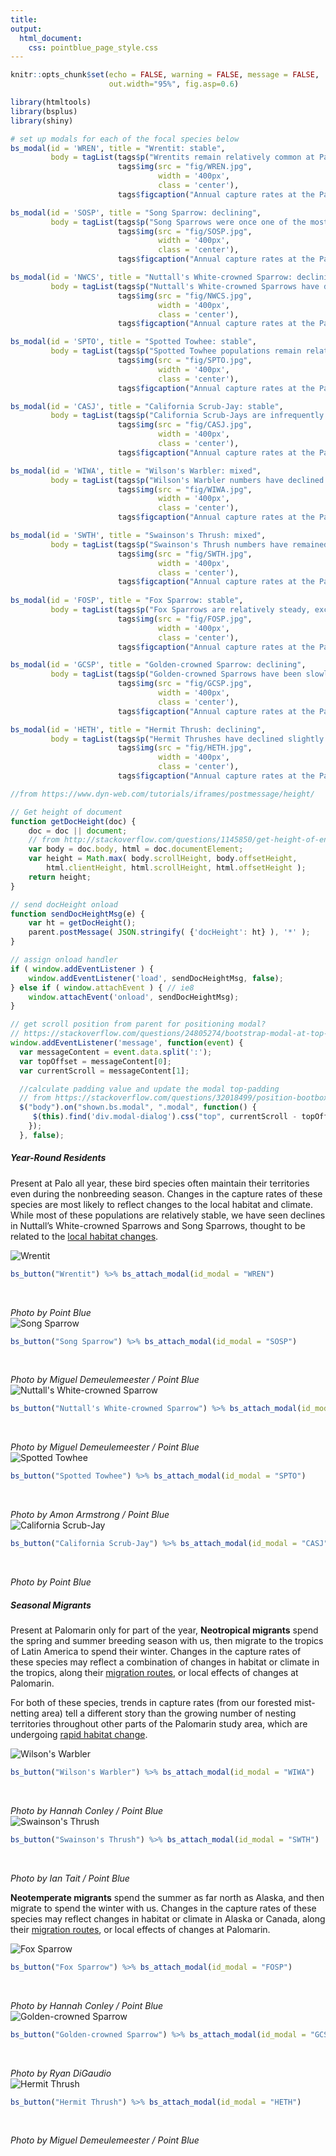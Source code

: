 ```yaml
---
title: 
output: 
  html_document:
    css: pointblue_page_style.css
---
```


```r
knitr::opts_chunk$set(echo = FALSE, warning = FALSE, message = FALSE, 
                      out.width="95%", fig.asp=0.6)

library(htmltools)
library(bsplus)
library(shiny)

# set up modals for each of the focal species below
bs_modal(id = 'WREN', title = "Wrentit: stable",
         body = tagList(tags$p("Wrentits remain relatively common at Palomarin, despite long-term habitat change and climate change."),
                        tags$img(src = "fig/WREN.jpg", 
                                 width = '400px',
                                 class = 'center'),
                        tags$figcaption("Annual capture rates at the Palomarin Field Station, 1979-2018.")))

bs_modal(id = 'SOSP', title = "Song Sparrow: declining",
         body = tagList(tags$p("Song Sparrows were once one of the most common species at Palomarin, but their numbers have declined locally, thought to be a result of the long-term habitat change."),
                        tags$img(src = "fig/SOSP.jpg", 
                                 width = '400px',
                                 class = 'center'),
                        tags$figcaption("Annual capture rates at the Palomarin Field Station, 1979-2018.")))

bs_modal(id = 'NWCS', title = "Nuttall's White-crowned Sparrow: declining", 
         body = tagList(tags$p("Nuttall's White-crowned Sparrows have declined dramatically as the local vegetation has shifted from open scrub and grassland to dense coastal scrub and Douglas fir forest."),
                        tags$img(src = "fig/NWCS.jpg", 
                                 width = '400px',
                                 class = 'center'),
                        tags$figcaption("Annual capture rates at the Palomarin Field Station, 1979-2018.")))

bs_modal(id = 'SPTO', title = "Spotted Towhee: stable", 
         body = tagList(tags$p("Spotted Towhee populations remain relatively stable at Palomarin."),
                        tags$img(src = "fig/SPTO.jpg", 
                                 width = '400px',
                                 class = 'center'),
                        tags$figcaption("Annual capture rates at the Palomarin Field Station, 1979-2018.")))

bs_modal(id = 'CASJ', title = "California Scrub-Jay: stable", 
         body = tagList(tags$p("California Scrub-Jays are infrequently caught in our mist-nets, in part because they are larger than most of the species we catch and are more easily able to get themselves out! Capture rates are low but steady."),
                        tags$img(src = "fig/CASJ.jpg", 
                                 width = '400px',
                                 class = 'center'),
                        tags$figcaption("Annual capture rates at the Palomarin Field Station, 1979-2018.")))

bs_modal(id = 'WIWA', title = "Wilson's Warbler: mixed", 
         body = tagList(tags$p("Wilson's Warbler numbers have declined slightly in our forested mist-netting area, even though the number of nesting territories has increased in other parts of our study area."),
                        tags$img(src = "fig/WIWA.jpg", 
                                 width = '400px',
                                 class = 'center'),
                        tags$figcaption("Annual capture rates at the Palomarin Field Station, 1979-2018.")))

bs_modal(id = 'SWTH', title = "Swainson's Thrush: mixed", 
         body = tagList(tags$p("Swainson's Thrush numbers have remained steady in our forested mist-netting area, even though the number of nesting territories has increased in other parts of our study area."),
                        tags$img(src = "fig/SWTH.jpg", 
                                 width = '400px',
                                 class = 'center'),
                        tags$figcaption("Annual capture rates at the Palomarin Field Station, 1979-2018.")))
         
bs_modal(id = 'FOSP', title = "Fox Sparrow: stable", 
         body = tagList(tags$p("Fox Sparrows are relatively steady, except for an unusual spike in their numbers in 2013, possibly the result of an extremely productive nesting season in Alaska."),
                        tags$img(src = "fig/FOSP.jpg", 
                                 width = '400px',
                                 class = 'center'),
                        tags$figcaption("Annual capture rates at the Palomarin Field Station, 1979-2018.")))

bs_modal(id = 'GCSP', title = "Golden-crowned Sparrow: declining", 
         body = tagList(tags$p("Golden-crowned Sparrows have been slowly declining, but with a bump in their numbers in 2013 similar to Fox Sparrow, possibly the result of an extremely productive nesting season in Alaska."),
                        tags$img(src = "fig/GCSP.jpg", 
                                 width = '400px',
                                 class = 'center'),
                        tags$figcaption("Annual capture rates at the Palomarin Field Station, 1979-2018.")))

bs_modal(id = 'HETH', title = "Hermit Thrush: declining", 
         body = tagList(tags$p("Hermit Thrushes have declined slightly over the years."),
                        tags$img(src = "fig/HETH.jpg", 
                                 width = '400px',
                                 class = 'center'),
                        tags$figcaption("Annual capture rates at the Palomarin Field Station, 1979-2018.")))
```

```js
//from https://www.dyn-web.com/tutorials/iframes/postmessage/height/

// Get height of document
function getDocHeight(doc) {
    doc = doc || document;
    // from http://stackoverflow.com/questions/1145850/get-height-of-entire-document-with-javascript
    var body = doc.body, html = doc.documentElement;
    var height = Math.max( body.scrollHeight, body.offsetHeight, 
        html.clientHeight, html.scrollHeight, html.offsetHeight );
    return height;
}

// send docHeight onload
function sendDocHeightMsg(e) {
    var ht = getDocHeight();
    parent.postMessage( JSON.stringify( {'docHeight': ht} ), '*' );
}

// assign onload handler 
if ( window.addEventListener ) {
    window.addEventListener('load', sendDocHeightMsg, false);
} else if ( window.attachEvent ) { // ie8
    window.attachEvent('onload', sendDocHeightMsg);
}

// get scroll position from parent for positioning modal?
// https://stackoverflow.com/questions/24805274/bootstrap-modal-at-top-of-iframe-regardless-of-scroll-position-how-do-i-positio
window.addEventListener('message', function(event) {
  var messageContent = event.data.split(':');
  var topOffset = messageContent[0];
  var currentScroll = messageContent[1];

  //calculate padding value and update the modal top-padding
  // from https://stackoverflow.com/questions/32018499/position-bootbox-dynamically-inside-iframe
  $("body").on("shown.bs.modal", ".modal", function() {
     $(this).find('div.modal-dialog').css("top", currentScroll - topOffset + 80 + 'px');
    });
  }, false);

```


##### Year-Round Residents
Present at Palo all year, these bird species often maintain their territories even during the nonbreeding season. Changes in the capture rates of these species are most likely to reflect changes to the local habitat and climate. While most of these populations are relatively stable, we have seen declines in Nuttall's White-crowned Sparrows and Song Sparrows, thought to be related to the [local habitat changes](https://www.pointblue.org/our-work/keystone-datasets/habitat-and-community-change/).

<div class="row">
<div class="column5">
![](../images/birds/WREN.png "Wrentit"){#birds}
<figcaption>
```r
bs_button("Wrentit") %>% bs_attach_modal(id_modal = "WREN")
```
<br>
  
*Photo by Point Blue*
</figcaption>
</div>
<div class="column5">
![](../images/birds/SOSP.png "Song Sparrow"){#birds}
<figcaption>
```r
bs_button("Song Sparrow") %>% bs_attach_modal(id_modal = "SOSP")
```
<br>
  
*Photo by Miguel Demeulemeester / Point Blue*
</figcaption>
</div>
<div class="column5">
![](../images/birds/NWCS.png "Nuttall's White-crowned Sparrow"){#birds}
<figcaption>
```r
bs_button("Nuttall's White-crowned Sparrow") %>% bs_attach_modal(id_modal = "NWCS")
```
<br>
  
*Photo by Miguel Demeulemeester / Point Blue*
</figcaption>
</div>
</div>

<div class="row">
<div class="column5">
![](../images/birds/SPTO.png "Spotted Towhee"){#birds}
<figcaption>
```r
bs_button("Spotted Towhee") %>% bs_attach_modal(id_modal = "SPTO")
```
<br>
  
*Photo by Amon Armstrong / Point Blue*
</figcaption>
</div>
<div class="column5">
![](../images/birds/CASJ.png "California Scrub-Jay"){#birds}
<figcaption>
```r
bs_button("California Scrub-Jay") %>% bs_attach_modal(id_modal = "CASJ")
```
<br>
  
*Photo by Point Blue*
</figcaption>
</div>
</div>

##### Seasonal Migrants
Present at Palomarin only for part of the year, **Neotropical migrants** spend the spring and summer breeding season with us, then migrate to the tropics of Latin America to spend their winter. Changes in the capture rates of these species may reflect a combination of changes in habitat or climate in the tropics, along their [migration routes](https://www.pointblue.org/our-work/keystone-datasets/crossroads-and-connections/), or local effects of changes at Palomarin. 

For both of these species, trends in capture rates (from our forested mist-netting area) tell a different story than the growing number of nesting territories throughout other parts of the Palomarin study area, which are undergoing [rapid habitat change](https://www.pointblue.org/our-work/keystone-datasets/habitat-and-community-change/).

<div class="row">
<div class="column5">
![](../images/birds/WIWA.png "Wilson's Warbler"){#birds}
<figcaption>
```r
bs_button("Wilson's Warbler") %>% bs_attach_modal(id_modal = "WIWA")
```
<br>
  
*Photo by Hannah Conley / Point Blue*
</figcaption>
</div>
<div class="column5">
![](../images/birds/SWTH.png "Swainson's Thrush"){#birds}
<figcaption>
```r
bs_button("Swainson's Thrush") %>% bs_attach_modal(id_modal = "SWTH")
```
<br>
  
*Photo by Ian Tait / Point Blue*
</figcaption>
</div>
</div>

**Neotemperate migrants** spend the summer as far north as Alaska, and then migrate to spend the winter with us. Changes in the capture rates of these species may reflect changes in habitat or climate in Alaska or Canada, along their [migration routes](https://www.pointblue.org/our-work/keystone-datasets/crossroads-and-connections/), or local effects of changes at Palomarin.

<div class="row">
<div class="column5">
![](../images/birds/FOSP.png "Fox Sparrow"){#birds}
<figcaption>
```r
bs_button("Fox Sparrow") %>% bs_attach_modal(id_modal = "FOSP")
```
<br>
  
*Photo by Hannah Conley / Point Blue*
</figcaption>
</div>
<div class="column5">
![](../images/birds/GCSP.png "Golden-crowned Sparrow"){#birds}
<figcaption>
```r
bs_button("Golden-crowned Sparrow") %>% bs_attach_modal(id_modal = "GCSP")
```
<br>
  
*Photo by Ryan DiGaudio*
</figcaption>
</div>
<div class="column5">
![](../images/birds/HETH.png "Hermit Thrush"){#birds}
<figcaption>
```r
bs_button("Hermit Thrush") %>% bs_attach_modal(id_modal = "HETH")
```
<br>
  
*Photo by Miguel Demeulemeester / Point Blue*
</figcaption>
</div>
</div>
